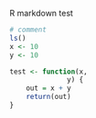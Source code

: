 R markdown test

```r

# comment
ls()
x <- 10
y <- 10

test <- function(x,
              y) {
    out = x + y
    return(out)
}

```

